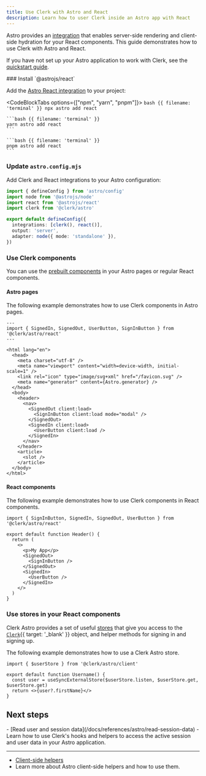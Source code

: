 ```yaml
---
title: Use Clerk with Astro and React
description: Learn how to user Clerk inside an Astro app with React
---
```


Astro provides an [integration](https://docs.astro.build/en/guides/integrations-guide/react/) that enables server-side rendering and client-side hydration for your React components. This guide demonstrates how to use Clerk with Astro and React.

If you have not set up your Astro application to work with Clerk, see the [quickstart guide](/docs/quickstarts/astro).

<Steps>
  ### Install `@astrojs/react`

  Add the [Astro React integration](https://docs.astro.build/en/guides/integrations-guide/react/) to your project:

  <CodeBlockTabs options={["npm", "yarn", "pnpm"]}>
    ```bash {{ filename: 'terminal' }}
    npx astro add react
    ```

    ```bash {{ filename: 'terminal' }}
    yarn astro add react
    ```

    ```bash {{ filename: 'terminal' }}
    pnpm astro add react
    ```
  </CodeBlockTabs>

  ### Update `astro.config.mjs`

  Add Clerk and React integrations to your Astro configuration:

  ```ts {{ filename: 'astro.config.mjs' }}
  import { defineConfig } from 'astro/config'
  import node from '@astrojs/node'
  import react from '@astrojs/react'
  import clerk from '@clerk/astro'

  export default defineConfig({
    integrations: [clerk(), react()],
    output: 'server',
    adapter: node({ mode: 'standalone' }),
  })
  ```

  ### Use Clerk components

  You can use the [prebuilt components](/docs/components/overview) in your Astro pages or regular React components.

  #### Astro pages

  The following example demonstrates how to use Clerk components in Astro pages.

  ```astro {{ filename: 'src/layouts/SiteLayout.astro' }}
  ---
  import { SignedIn, SignedOut, UserButton, SignInButton } from '@clerk/astro/react'
  ---

  <html lang="en">
    <head>
      <meta charset="utf-8" />
      <meta name="viewport" content="width=device-width, initial-scale=1" />
      <link rel="icon" type="image/svg+xml" href="/favicon.svg" />
      <meta name="generator" content={Astro.generator} />
    </head>
    <body>
      <header>
        <nav>
          <SignedOut client:load>
            <SignInButton client:load mode="modal" />
          </SignedOut>
          <SignedIn client:load>
            <UserButton client:load />
          </SignedIn>
        </nav>
      </header>
      <article>
        <slot />
      </article>
    </body>
  </html>
  ```

  #### React components

  The following example demonstrates how to use Clerk components in React components.

  ```tsx {{ filename: 'src/components/Header.tsx' }}
  import { SignInButton, SignedIn, SignedOut, UserButton } from '@clerk/astro/react'

  export default function Header() {
    return (
      <>
        <p>My App</p>
        <SignedOut>
          <SignInButton />
        </SignedOut>
        <SignedIn>
          <UserButton />
        </SignedIn>
      </>
    )
  }
  ```

  ### Use stores in your React components

  Clerk Astro provides a set of useful [stores](/docs/references/astro/overview#client-side-helpers) that give you access to the [`Clerk`](/docs/references/javascript/clerk/clerk){{ target: '_blank' }} object, and helper methods for signing in and signing up.

  The following example demonstrates how to use a Clerk Astro store.

  ```tsx {{ filename: 'src/components/Header.tsx' }}
  import { $userStore } from '@clerk/astro/client'

  export default function Username() {
    const user = useSyncExternalStore($userStore.listen, $userStore.get, $userStore.get)
    return <>{user?.firstName}</>
  }
  ```
</Steps>

## Next steps

<Cards>
  - [Read user and session data](/docs/references/astro/read-session-data)
  - Learn how to use Clerk's hooks and helpers to access the active session and user data in your Astro application.

  ---

  - [Client-side helpers](/docs/references/astro/overview#client-side-helpers)
  - Learn more about Astro client-side helpers and how to use them.
</Cards>
